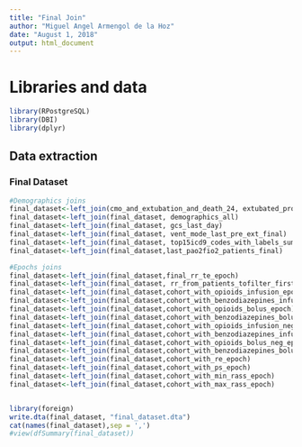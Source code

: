 ```yaml
---
title: "Final Join"
author: "Miguel Angel Armengol de la Hoz"
date: "August 1, 2018"
output: html_document
---
```


# Libraries and data

```r
library(RPostgreSQL)
library(DBI)
library(dplyr)
```

## Data extraction

### Final Dataset
```r

#Demographics joins
final_dataset<-left_join(cmo_and_extubation_and_death_24, extubated_procedureevents_mv[, c('subject_id','extubated_in_procedureevents')])
final_dataset<-left_join(final_dataset, demographics_all)
final_dataset<-left_join(final_dataset, gcs_last_day)
final_dataset<-left_join(final_dataset, vent_mode_last_pre_ext_final)
final_dataset<-left_join(final_dataset, top15icd9_codes_with_labels_sumarized)
final_dataset<-left_join(final_dataset,last_pao2fio2_patients_final)

#Epochs joins
final_dataset<-left_join(final_dataset,final_rr_te_epoch)
final_dataset<-left_join(final_dataset, rr_from_patients_tofilter_first_final)
final_dataset<-left_join(final_dataset,cohort_with_opioids_infusion_epoch)
final_dataset<-left_join(final_dataset,cohort_with_benzodiazepines_infusion_epoch)
final_dataset<-left_join(final_dataset,cohort_with_opioids_bolus_epoch)
final_dataset<-left_join(final_dataset,cohort_with_benzodiazepines_bolus_epoch)
final_dataset<-left_join(final_dataset,cohort_with_opioids_infusion_neg_epoch)
final_dataset<-left_join(final_dataset,cohort_with_benzodiazepines_infusion_neg_epoch)
final_dataset<-left_join(final_dataset,cohort_with_opioids_bolus_neg_epoch)
final_dataset<-left_join(final_dataset,cohort_with_benzodiazepines_bolus_neg_epoch)
final_dataset<-left_join(final_dataset,cohort_with_re_epoch)
final_dataset<-left_join(final_dataset,cohort_with_ps_epoch)
final_dataset<-left_join(final_dataset,cohort_with_min_rass_epoch)
final_dataset<-left_join(final_dataset,cohort_with_max_rass_epoch)


library(foreign)
write.dta(final_dataset, "final_dataset.dta")
cat(names(final_dataset),sep = ',')
#view(dfSummary(final_dataset))

```


